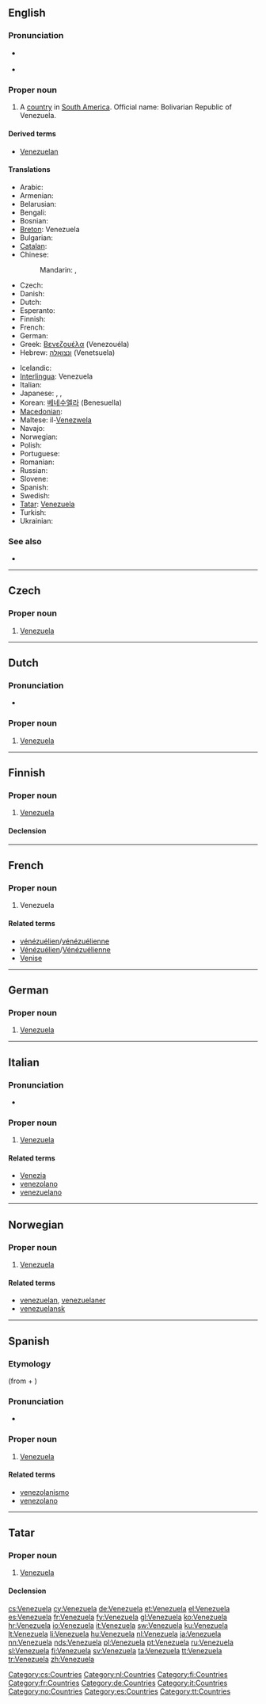 ==English==
{{wikipedia}}

===Pronunciation===
* {{a|UK|US}} {{IPA|/ˌvɛn.ɪˈzweɪ.lə/|/ˌvɛn.ɛzˈweɪ.lə/|/ˌvɛn.əˈzweɪ.lə/}}
* {{audio|en-us-Venezuela.ogg|Audio (US)}}

===Proper noun===
{{en-proper noun}}

# A [[country]] in [[South America]]. Official name: Bolivarian Republic of Venezuela.

====Derived terms====
* [[Venezuelan]]

====Translations====
{{trans-top|country}}
* Arabic: {{t|ar|فنزويلا|f|tr=finziwílla}}
* Armenian: {{t-|hy|Վենեսուելա|tr=Venesuela}}
* Belarusian: {{t-|be|Венесуэла|f|tr=Venesuéla|xs=Belarusian}}
* Bengali: {{t-|bn|ভেনেজুয়েলা}}
* Bosnian: {{t-|bs|Venecuela|f}}
* [[Breton]]: Venezuela
* Bulgarian: {{t+|bg|Венецуела|f|tr=Venecuela}}
* [[Catalan]]: {{t|ca|Veneçuela|f}}
* Chinese:
*: Mandarin: {{t-|cmn|委內瑞拉|sc=Hani}},  {{t-|cmn|委内瑞拉|tr=Wěinèiruìlā|sc=Hani}}
* Czech: {{t+|cs|Venezuela|f}}
* Danish: {{t-|da|Venezuela}}
* Dutch: {{t+|nl|Venezuela}}
* Esperanto: {{t-|eo|Venezuelo|xs=Esperanto}}
* Finnish: {{t+|fi|Venezuela}}
* French: {{t+|fr|Venezuela|m}}
* German: {{t+|de|Venezuela|n}}
* Greek: [[Βενεζουέλα]] (Venezouéla) {{f}}
* Hebrew: [[ונצואלה]] (Venetsuela) {{f}}
{{trans-mid}}
* Icelandic: {{t+|is|Venesúela}}
* [[Interlingua]]: Venezuela
* Italian: {{t+|it|Venezuela|m}}
* Japanese: {{t+|ja|ベネズエラ|tr=Benezuera}},  {{t|ja|ベネスエラ|tr=Benesuela}},  {{t|ja|ヴェネズエラ|tr=Venezuera}}
* Korean: [[베네수엘라]] (Benesuella)
* [[Macedonian]]: {{t+|mk|Венецуела|f|tr=Venecuéla}}
* Maltese: il-[[Venezwela]]
* Navajo: {{tø|nv|Benezoʼééla}}
* Norwegian: {{t-|no|Venezuela}}
* Polish: {{t+|pl|Wenezuela|f}}
* Portuguese: {{t+|pt|Venezuela|f}}
* Romanian: {{t-|ro|Venezuela|f}}
* Russian: {{t+|ru|Венесуэла|f|tr=Venesuéla}}
* Slovene: {{t+|sl|Venezuela|f}}
* Spanish: {{t+|es|Venezuela|f}}
* Swedish: {{t+|sv|Venezuela}}
* [[Tatar]]: [[#Tatar|Venezuela]]
* Turkish: {{t+|tr|Venezuela}}
* Ukrainian: {{t|uk|Венесуела|f|tr=Venesuéla|xs=Ukrainian}}
{{trans-bottom}}

===See also===
* {{list|en|countries of South America}}

----

==Czech==

===Proper noun===
{{cs-proper noun|g=f}}

# [[#English|Venezuela]]

[[Category:cs:Countries]]

----

==Dutch==

===Pronunciation===
* {{a|NL}} {{audio|Nl-Venezuela.ogg|audio}}

===Proper noun===
{{infl|nl|proper noun|g=n}}

# [[#English|Venezuela]]

[[Category:nl:Countries]]

----

==Finnish==
{{wikipedia|lang=fi}}

===Proper noun===
{{infl|fi|proper noun}}

# [[#English|Venezuela]]

====Declension====
{{fi-decl-kala|Venezuel|nopl=1}}

[[Category:fi:Countries]]

----

==French==

===Proper noun===
{{infl|fr|proper noun|g=m}}

# Venezuela

====Related terms====
* [[vénézuélien]]/[[vénézuélienne]]
* [[Vénézuélien]]/[[Vénézuélienne]]
* [[Venise]]

[[Category:fr:Countries]]

----

==German==
{{wikipedia|lang=de}}

===Proper noun===
{{infl|de|proper noun|g=n}}

# [[#English|Venezuela]]

[[Category:de:Countries]]

----

==Italian==
{{wikipedia|lang=it}}

===Pronunciation===
* {{SAMPA|/vened"dzwela/|lang=it}}

===Proper noun===
{{it-proper noun|g=m}}

# [[#English|Venezuela]]

====Related terms====
* [[Venezia]]
* [[venezolano]]
* [[venezuelano]]

[[Category:it:Countries]]

----

==Norwegian==

===Proper noun===
{{infl|no|proper noun}}

# [[#English|Venezuela]]

====Related terms====
* [[venezuelan]], [[venezuelaner]]
* [[venezuelansk]]

[[Category:no:Countries]]

----

==Spanish==
{{wikipedia|lang=es}}

===Etymology===
{{etyl|osp|es}} {{term|Veneçuela|lang=osp}} (from {{term|Venecia||Venice|lang=osp}} + {{term|-uela||diminutive suffix|lang=osp}})

===Pronunciation===
* {{audio|Es-Venezuela.ogg|audio}}

===Proper noun===
{{es-proper noun|f}}

# [[#English|Venezuela]]

====Related terms====
* [[venezolanismo]]
* [[venezolano]]

[[Category:es:Countries]]

----

==Tatar==

===Proper noun===
{{tt-pos|proper noun|l}}

# [[Venezuela#English|Venezuela]]

====Declension====
{{tt-latin-noun|nıñ|ga|nı|da|dan}}

[[Category:tt:Countries]]

[[cs:Venezuela]]
[[cy:Venezuela]]
[[de:Venezuela]]
[[et:Venezuela]]
[[el:Venezuela]]
[[es:Venezuela]]
[[fr:Venezuela]]
[[fy:Venezuela]]
[[gl:Venezuela]]
[[ko:Venezuela]]
[[hr:Venezuela]]
[[io:Venezuela]]
[[it:Venezuela]]
[[sw:Venezuela]]
[[ku:Venezuela]]
[[lt:Venezuela]]
[[li:Venezuela]]
[[hu:Venezuela]]
[[nl:Venezuela]]
[[ja:Venezuela]]
[[nn:Venezuela]]
[[nds:Venezuela]]
[[pl:Venezuela]]
[[pt:Venezuela]]
[[ru:Venezuela]]
[[sl:Venezuela]]
[[fi:Venezuela]]
[[sv:Venezuela]]
[[ta:Venezuela]]
[[tt:Venezuela]]
[[tr:Venezuela]]
[[zh:Venezuela]]
